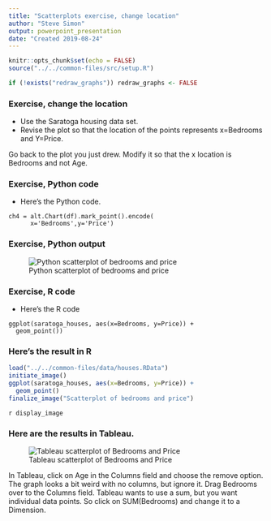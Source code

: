 ```yaml
---
title: "Scatterplots exercise, change location"
author: "Steve Simon"
output: powerpoint_presentation
date: "Created 2019-08-24"
---
```


```r
knitr::opts_chunk$set(echo = FALSE)
source("../../common-files/src/setup.R")
```

```r
if (!exists("redraw_graphs")) redraw_graphs <- FALSE
```

### Exercise, change the location

+ Use the Saratoga housing data set.
+ Revise the plot so that the location of the points represents x=Bedrooms and Y=Price.

<div class="notes">

Go back to the plot you just drew. Modify it so that the x location is Bedrooms and not Age.

</div>

### Exercise, Python code
+ Here's the Python code.
```
ch4 = alt.Chart(df).mark_point().encode(
      x='Bedrooms',y='Price')
```

### Exercise, Python output

![Python scatterplot of bedrooms and price](../images/python/altair-basic-exercise-location.png)

### Exercise, R code
+ Here's the R code
```
ggplot(saratoga_houses, aes(x=Bedrooms, y=Price)) + 
  geom_point())
```

### Here's the result in R

```r
load("../../common-files/data/houses.RData")
initiate_image()
ggplot(saratoga_houses, aes(x=Bedrooms, y=Price)) + 
  geom_point()
finalize_image("Scatterplot of bedrooms and price")
```

`r display_image`

### Here are the results in Tableau.

![Tableau scatterplot of Bedrooms and Price](../images/tableau/bedrooms-vs-price.png)

<div class="notes">

In Tableau, click on Age in the Columns field and choose the remove option. The graph looks a bit weird with no columns, but ignore it. Drag Bedrooms over to the Columns field. Tableau wants to use a sum, but you want individual data points. So click on SUM(Bedrooms) and change it to a Dimension.

</div>
